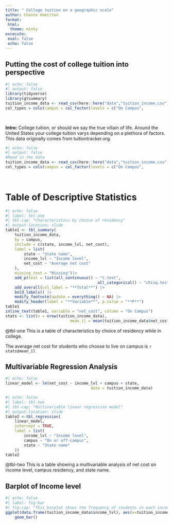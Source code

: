 ```yaml
---
title: " College tuition on a geographic scale"
author: Chante Hamilton
format:
 html:
  theme: minty
excecute:
 eval: false
 echo: false
---
```

## Putting the cost of college tuition into perspective

```r
#| echo: false
#| output: false
library(tidyverse)
library(gtsummary)
tuition_income_data <- read_csv(here::here("data","tuition_income.csv"))
col_types = cols(campus = col_factor(levels = c("On Campus",
																								"Off Campus")), income_lvl = col_factor(levels = c("0 to 30000",
																																																	 "30001 to 48000", "48001 to 75000",																																																	 "75001 to 110000", "Over 110000")))
```

**Intro:** College tuition, or should we say the true villain of life. Around the United States your college tuition varys depending on a plethora of factors. This data originally comes from tuitiontracker.org.
```r
#| echo: false
#| output: false
#Read in the data
tuition_income_data <- read_csv(here::here("data","tuition_income.csv"))
col_types = cols(campus = col_factor(levels = c("On Campus",
																								"Off Campus")), income_lvl = col_factor(levels = c("0 to 30000",
																																																	 "30001 to 48000", "48001 to 75000",																																																	 "75001 to 110000", "Over 110000")))
```

# Table of Descriptive Statistics

```r
#| echo: false
#| label: tbl-one
#| tbl-cap: "Characteristics by choice of residency"
#| output-location: slide
table1 <- tbl_summary(
	tuition_income_data,
	by = campus,
	include = c(state, income_lvl, net_cost),
	label = list(
		state ~ "State name",
		income_lvl ~ "Income level",
		net_cost ~ "Average net cost"
	),
	missing_text = "Missing")|>
	add_p(test = list(all_continuous() ~ "t.test",
										all_categorical() ~ "chisq.test")) |>
	add_overall(col_label = "**Total**") |>
	bold_labels() |>
	modify_footnote(update = everything() ~ NA) |>
	modify_header(label = "**Variable**", p.value = "**P**") 
table1
inline_text(table1, variable = "net_cost", column = "On Campus")
stats <- list(n = nrow(tuition_income_data),
							mean_il = mean(tuition_income_data$net_cost, na.rm = TRUE))
```
@tbl-one This is a table of characteristics by choice of residency while in college. 

The average net cost for students who choose to live on campus is `r stats$mean_il`

## Multivariable Regression Analysis 

```r
#| echo: false
linear_model <- lm(net_cost ~ income_lvl + campus + state,
									 data = tuition_income_data)
```

```r
#| echo: false
#| label: tbl-two
#| tbl-cap: "Multivariable linear regression model"
#| output-location: slide
table2 <-tbl_regression(
	linear_model,
	intercept = TRUE,
	label = list(
		income_lvl ~ "Income level",
		campus ~ "On or off-campus",
		state ~ "State name"
	))
table2
```

@tbl-two This is a table showing a multivariable analysis of net cost on income level, campus residency, and state name. 

## Barplot of Income level

```r
#| echo: false
#| label: fig-bar
#| fig-cap: "This barplot shows the frequency of students in each income bracket."
ggplot(data.frame(tuition_income_data$income_lvl), aes(x=tuition_income_data$income_lvl)) +
	geom_bar()
```

